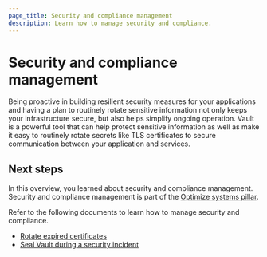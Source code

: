 ```yaml
---
page_title: Security and compliance management
description: Learn how to manage security and compliance.
---
```


# Security and compliance management

Being proactive in building resilient security measures for your applications and having a plan to routinely rotate sensitive information not only keeps your infrastructure secure, but also helps simplify ongoing operation. Vault is a powerful tool that can help protect sensitive information as well as make it easy to routinely rotate secrets like TLS certificates to secure communication between your application and services. 

## Next steps

In this overview, you learned about security and compliance management. Security and compliance management is part of the [Optimize systems pillar](/well-architected-framework/optimize-systems).

Refer to the following documents to learn how to manage security and compliance.

- [Rotate expired certificates](/well-architected-framework/optimize-systems/security/rotate-certs)
- [Seal Vault during a security incident](/well-architected-framework/optimize-systems/security/seal-vault-incident)